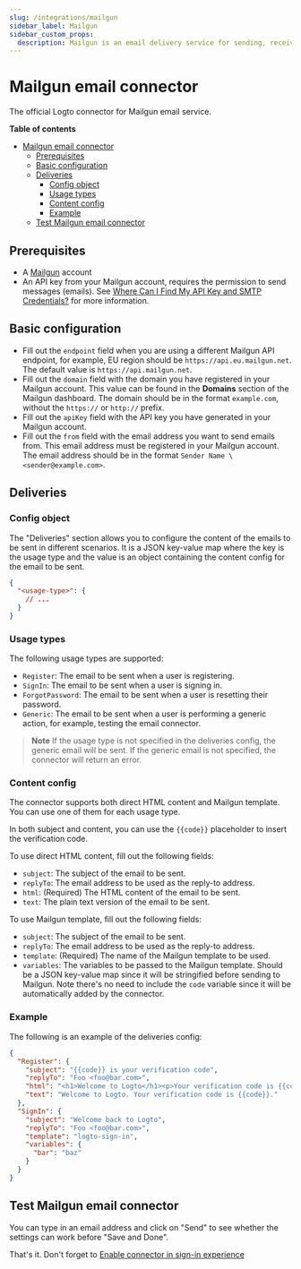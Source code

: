 ```yaml
---
slug: /integrations/mailgun
sidebar_label: Mailgun
sidebar_custom_props:
  description: Mailgun is an email delivery service for sending, receiving, and tracking emails.
---
```



<GuideTip />

# Mailgun email connector

The official Logto connector for Mailgun email service.

**Table of contents**

- [Mailgun email connector](#mailgun-email-connector)
  - [Prerequisites](#prerequisites)
  - [Basic configuration](#basic-configuration)
  - [Deliveries](#deliveries)
    - [Config object](#config-object)
    - [Usage types](#usage-types)
    - [Content config](#content-config)
    - [Example](#example)
  - [Test Mailgun email connector](#test-mailgun-email-connector)

## Prerequisites

- A [Mailgun](https://www.mailgun.com/) account
- An API key from your Mailgun account, requires the permission to send messages (emails). See [Where Can I Find My API Key and SMTP Credentials?](https://help.mailgun.com/hc/en-us/articles/203380100-Where-Can-I-Find-My-API-Key-and-SMTP-Credentials-) for more information.

## Basic configuration

- Fill out the `endpoint` field when you are using a different Mailgun API endpoint, for example, EU region should be `https://api.eu.mailgun.net`. The default value is `https://api.mailgun.net`.
- Fill out the `domain` field with the domain you have registered in your Mailgun account. This value can be found in the **Domains** section of the Mailgun dashboard. The domain should be in the format `example.com`, without the `https://` or `http://` prefix.
- Fill out the `apiKey` field with the API key you have generated in your Mailgun account.
- Fill out the `from` field with the email address you want to send emails from. This email address must be registered in your Mailgun account. The email address should be in the format `Sender Name \<sender@example.com>`.

## Deliveries

### Config object

The "Deliveries" section allows you to configure the content of the emails to be sent in different scenarios. It is a JSON key-value map where the key is the usage type and the value is an object containing the content config for the email to be sent.

```json
{
  "<usage-type>": {
    // ...
  }
}
```

### Usage types

The following usage types are supported:

- `Register`: The email to be sent when a user is registering.
- `SignIn`: The email to be sent when a user is signing in.
- `ForgotPassword`: The email to be sent when a user is resetting their password.
- `Generic`: The email to be sent when a user is performing a generic action, for example, testing the email connector.

> **Note**
> If the usage type is not specified in the deliveries config, the generic email will be sent. If the generic email is not specified, the connector will return an error.

### Content config

The connector supports both direct HTML content and Mailgun template. You can use one of them for each usage type.

In both subject and content, you can use the `{{code}}` placeholder to insert the verification code.

To use direct HTML content, fill out the following fields:

- `subject`: The subject of the email to be sent.
- `replyTo`: The email address to be used as the reply-to address.
- `html`: (Required) The HTML content of the email to be sent.
- `text`: The plain text version of the email to be sent.

To use Mailgun template, fill out the following fields:

- `subject`: The subject of the email to be sent.
- `replyTo`: The email address to be used as the reply-to address.
- `template`: (Required) The name of the Mailgun template to be used.
- `variables`: The variables to be passed to the Mailgun template. Should be a JSON key-value map since it will be stringified before sending to Mailgun. Note there's no need to include the `code` variable since it will be automatically added by the connector.

### Example

The following is an example of the deliveries config:

```json
{
  "Register": {
    "subject": "{{code}} is your verification code",
    "replyTo": "Foo <foo@bar.com>",
    "html": "<h1>Welcome to Logto</h1><p>Your verification code is {{code}}.</p>",
    "text": "Welcome to Logto. Your verification code is {{code}}."
  },
  "SignIn": {
    "subject": "Welcome back to Logto",
    "replyTo": "Foo <foo@bar.com>",
    "template": "logto-sign-in",
    "variables": {
      "bar": "baz"
    }
  }
}
```

## Test Mailgun email connector

You can type in an email address and click on "Send" to see whether the settings can work before "Save and Done".

That's it. Don't forget to [Enable connector in sign-in experience](https://docs.logto.io/docs/recipes/configure-connectors/email-connector/enable-email-sign-in/)
